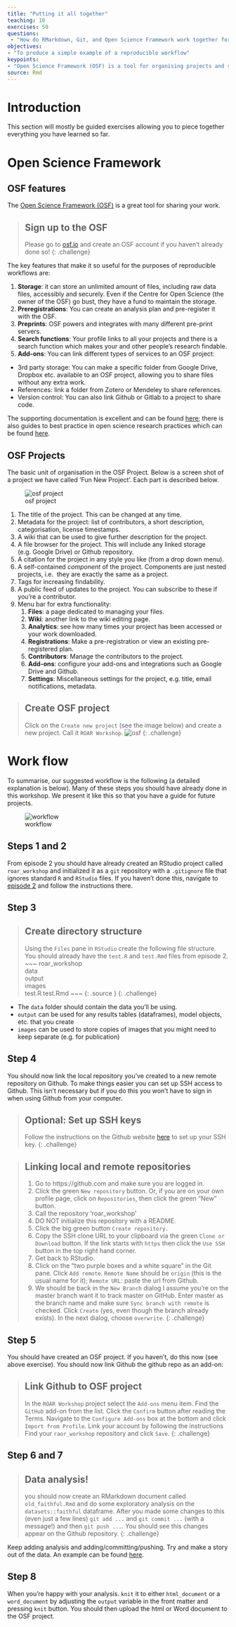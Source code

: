 ```yaml
---
title: "Putting it all together"
teaching: 10
exercises: 50
questions:
 - "How do RMarkdown, Git, and Open Science Framework work together for a data analysis?"
objectives: 
- "To produce a simple example of a reproducible workflow"
keypoints: 
- "Open Science Framework (OSF) is a tool for organising projects and sharing them on the web"
source: Rmd
---
```



# Introduction
This section will mostly be guided exercises allowing you to piece together everything you have 
learned so far. 

# Open Science Framework
## OSF features
The [Open Science Framework (OSF)](osf.io) is a great tool for sharing your work. 

> ## Sign up to the OSF
> Please go to [osf.io](https://osf.io/) and create an OSF account if you haven't already done so!
{: .challenge}

The key features that make it so useful for the purposes of reproducible workflows are: 

1. **Storage**: it can store an unlimited amount of files, including raw data files, 
accessibly and securely. Even if the Centre for Open Science (the owner of the OSF) go bust, 
they have a fund to maintain the storage. 
2. **Preregistrations**: You can create an analysis plan and pre-register it with the OSF.  
3. **Preprints**: OSF powers and integrates with many different pre-print servers. 
3. **Search functions**: Your profile links to all your projects and there is a search function which 
makes your and other people's research findable. 
3. **Add-ons**: You can link different types of services to an OSF project: 
  * 3rd party storage: You can make a specific folder from Google Drive, Dropbox etc. available to 
  an OSF project, allowing you to share files without any extra work. 
  * References: link a folder from Zotero or Mendeley to share references. 
  * Version control: You can also link Github or Gitlab to a project to share code. 

The supporting documentation is excellent and can be found [here](https://help.osf.io/hc/en-us); 
there is also guides to best practice in open science research practices which can be found 
[here](https://help.osf.io/hc/en-us/categories/360001530634-Best-Practices). 

## OSF Projects
The basic unit of organisation in the OSF Project. Below is a screen shot of a project we have 
called 'Fun New Project'. Each part is described below. 

![osf project](../fig/osf_project.png)

1. The title of the project. This can be changed at any time. 
2. Metadata for the project: list of contributors, a short description, categorisation, license 
timestamps. 
3. A wiki that can be used to give further description for the project.  
5. A file browser for the project. This will include any linked storage (e.g. Google Drive) or 
Github repository. 
4. A citation for the project in any style you like (from a drop down menu). 
5. A self-contained *component* of the project. Components are just nested projects, i.e. 
they are exactly the same as a project. 
6. Tags for increasing findability. 
8. A public feed of updates to the project. You can subscribe to these if you're a contributor. 
9. Menu bar for extra functionality: 
    1. **Files**: a page dedicated to managing your files. 
    2. **Wiki**: another link to the wiki editing page. 
    3. **Analytics**: see how many times your project has been accessed or your work downloaded. 
    5. **Registrations**:  Make a pre-registration or view an existing pre-registered plan. 
    5. **Contributors**: Manage the contributors to the project. 
    6. **Add-ons**: configure your add-ons and integrations such as Google Drive and Github. 
    7. **Settings**: Miscellaneous settings for the project, e.g. title, email notifications, metadata. 

> ## Create OSF project
> Click on the `Create new project` (see the image below) and create a new project. 
> Call it `ROAR Workshop`.
> ![osf](../fig/osf_dashboard.png)
{: .challenge}

# Work flow
To summarise, our suggested workflow is the following (a detailed explanation is below). Many of 
these steps you should have already done in this workshop. We present it like this so that you have 
a guide for future projects. 

![workflow](../fig/workflow.png)

## Steps 1 and 2
From episode 2 you should have already created an RStudio project called `roar_workshop` and 
initialized it as a `git` repository with a `.gitignore` file that ignores standard `R` and `RStudio`
files. If you haven't done this, navigate to 
[episode 2]({{ page.root }}{% link _episodes/02-RMarkdown.md %}) and follow the instructions there. 

## Step 3
> ## Create directory structure
> Using the `Files` pane in `RStudio` create the following file structure. You should already have
> the `test.R` and `test.Rmd` files from episode 2.  
> ~~~
> roar_workshop\
>    data\
>    output\
>    images\
>    test.R
>    test.Rmd
> ~~~
> {: .source }
{: .challenge}

* The `data` folder should contain the data you'll be using. 
* `output` can be used for any results tables (dataframes), model objects, etc. that you create
* `images` can be used to store copies of images that you might need to keep separate (e.g. for 
publication)

## Step 4 
You should now link the local repository you've created to a new remote repository on Github. To make things easier you can set up SSH access to Github. This isn't necessary but if you do this you won't have to sign in when using Github from your computer. 

> ## Optional: Set up SSH keys
> Follow the instructions on the Github website [here](https://help.github.com/en/enterprise/2.15/user/articles/adding-a-new-ssh-key-to-your-github-account) to set up your SSH key. 
{: .challenge}

> ## Linking local and remote repositories
> 1. Go to https://github.com and make sure you are logged in.
> 2. Click the green `New repository` button. Or, if you are on your own profile page, click on `Repositories`, then click the green “New” button.
> 3. Call the repository 'roar_workshop'
> 4. DO NOT initialize this repository with a README.
> 5. Click the big green button `Create repository.`
> 6. Copy the SSH clone URL to your clipboard via the green `Clone or Download` button. If the link starts with `https` then click the `Use SSH` button in the top right hand corner. 
> 7. Get back to RStudio. 
> 7. Click on the “two purple boxes and a white square” in the Git pane. Click `Add remote`. `Remote Name` should be `origin` (this is the usual name for it); `Remote URL`: paste the url from Github. 
> 8. We should be back in the `New Branch` dialog I assume you’re on the master branch want it to track master on GitHub. Enter master as the branch name and make sure `Sync branch with remote` is checked. Click `Create` (yes, even though the branch already exists). In the next dialog, choose `overwrite`.
{: .challenge}


## Step 5
You should have created an OSF project. If you haven't, do this now (see above exercise). You should 
now link Github the github repo as an add-on: 

> ## Link Github to OSF project
> In the `ROAR Workshop` project select the `Add-ons` menu item. 
> Find the `GitHub` add-on from the list. 
> Click the `Confirm` button after reading the Terms. 
> Navigate to the `Configure Add-ons` box at the bottom and click `Import from Profile`. 
> Link your account by following the instructions
> Find your `raor_workshop` repository and click `Save`. 
{: .challenge}

## Step 6 and 7

> ## Data analysis!
> you should now create an RMarkdown document called `old_faithful.Rmd` and do some exploratory 
> analysis on the `datasets::faithful` dataframe. After you made some changes to this (even just a 
> few lines) `git add ...` and `git commit ...` (with a message!) and then `git push ...`. You should 
> see this changes appear on the Github repository. 
{: .challenge}

Keep adding analysis and adding/committing/pushing. Try and make a story out of the data. An example 
can be found [here](https://gist.github.com/RobertArbon/6789faa0a207648bc09b2aac982f6e0a). 

## Step 8 
When you're happy with your analysis. `knit` it to either `html_document` or a `word_document` by 
adjusting the `output` variable in the front matter and pressing `knit` button. 
You should then upload the html or Word document to the OSF project. 









